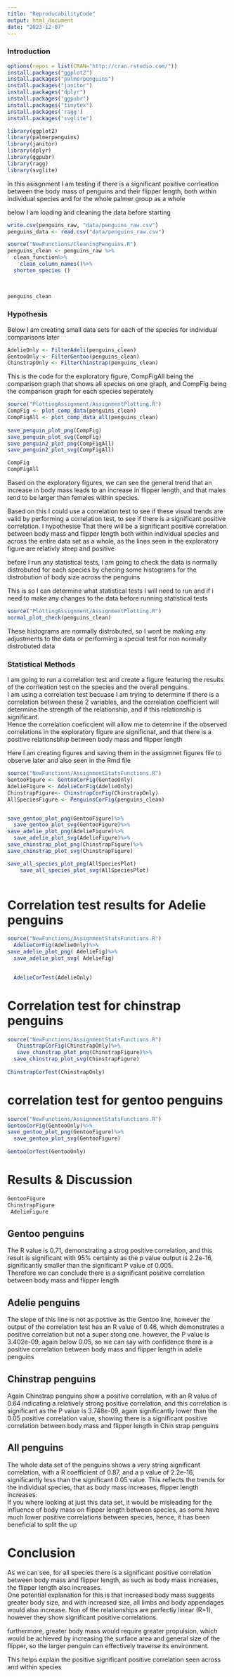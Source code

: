 ---
title: "ReproducabilityCode"
output: html_document
date: "2023-12-07"
---
### Introduction

```{r Data Exploration,message=FALSE, warning=FALSE, results='hide'}
options(repos = list(CRAN="http://cran.rstudio.com/"))
install.packages("ggplot2")
install.packages("palmerpenguins")
install.packages("janitor")
install.packages("dplyr")
install.packages("ggpubr")
install.packages("tinytex")
install.packages('ragg')
install.packages("svglite")

library(ggplot2)
library(palmerpenguins)
library(janitor)
library(dplyr)
library(ggpubr)
library(ragg)
library(svglite)
```

In this asisgnment I am testing if there is a significant positive corrleation between the body mass of penguins and their flipper length, both within individual species and for the whole palmer group as a whole

below I am loading and cleaning the data before starting

```{r, comment=NA, warning=FALSE}

write.csv(penguins_raw, "data/penguins_raw.csv")
penguins_data <- read.csv("data/penguins_raw.csv")

```


```{r}
source("NewFunctions/CleaningPenguins.R")
penguins_clean <- penguins_raw %>%
  clean_function%>%
    clean_column_names()%>%
  shorten_species ()

  
   
penguins_clean 
```

### Hypothesis

Below I am creating small data sets for each of the species for individual comparisons later

```{r}
AdelieOnly <- FilterAdeli(penguins_clean)
GentooOnly <- FilterGentoo(penguins_clean)
ChinstrapOnly <- FilterChinstrap(penguins_clean)
```

This is the code for the exploratory figure, CompFigAll being the comparison graph that shows all species on one graph, and CompFig being the comparison graph for each species seperately

```{r, warning=FALSE, message=FALSE, comment=NA, results='hide'}
source("PlottingAssignment/AssignmentPlotting.R")
CompFig <- plot_comp_data(penguins_clean)
CompFigAll <- plot_comp_data_all(penguins_clean)
  
save_penguin_plot_png(CompFig)
save_penguin_plot_svg(CompFig)
save_penguin2_plot_png(CompFigAll)
save_penguin2_plot_svg(CompFigAll)

CompFig
CompFigAll
```

Based on the exploratory figures, we can see the general trend that an increase in body mass leads to an increase in flipper length, and that males tend to be larger than females within species.  

 Based on this I could use a correlation test to see if these visual trends are valid by performing a correlation test, to see if there is a significant positive correlation. 
     I hypothesise That there will be a significant positive correlation between body mass and flipper length both within individual species and across the entire data set as a whole, as the lines seen in the exploratory figure are relativly steep and positive  

before I run any statistical tests, I am going to check the data is normally distrobuted for each species by checing some histograms for the distrobution of body size across the penguins

This is so I can determine what statistical tests I will need to run and if i need to make any changes to the data before running statistical tests

```{r, message=FALSE, warning=FALSE}
source("PlottingAssignment/AssignmentPlotting.R")
normal_plot_check(penguins_clean)
```

These histograms are normally distrobuted, so I wont be making any adjustments to the data or performing a special test for non normally distrobuted data

### Statistical Methods

I am going to run a correlation test and create a figure featuring the results of the corrleation test on the species and the overall penguins.  
      I am using a correlation test becuase I am trying to determine if there is a correlation between these 2 variables, and the correlation coefficient will determine the strength of the relationship, and if this relationship is significant.  
      Hence the correlation coeficcient will allow me to detemrine if the observed correlations in the exploratory figure are significnat, and that there is a positive relationsbhip between body mass and flipper length
      
   Here I am creating figures and saving them in the assigmnet figures file to observe later and also seen in the Rmd file
    
```{r, warning=FALSE, comment=NA, results='hide'}
source("NewFunctions/AssignmentStatsFunctions.R")
GentooFigure <- GentooCorFig(GentooOnly)
AdelieFigure <- AdelieCorFig(AdelieOnly)
ChinstrapFigure<- ChinstrapCorFig(ChinstrapOnly)
AllSpeciesFigure <- PenguinsCorFig(penguins_clean)


save_gentoo_plot_png(GentooFigure)%>%
  save_gentoo_plot_svg(GentooFigure)%>%
save_adelie_plot_png(AdelieFigure)%>%
  save_adelie_plot_svg(AdelieFigure)%>%
save_chinstrap_plot_png(ChinstrapFigure)%>%
save_chinstrap_plot_svg(ChinstrapFigure)

save_all_species_plot_png(AllSpeciesPlot)
    save_all_species_plot_svg(AllSpeciesPlot)
    
```

# Correlation test results for Adelie penguins
```{r, warning=FALSE,comment=NA, message=FALSE}
source("NewFunctions/AssignmentStatsFunctions.R")
  AdelieCorFig(AdelieOnly)%>%
save_adelie_plot_png( AdelieFig)%>%
  save_adelie_plot_svg( AdelieFig)
  

  AdelieCorTest(AdelieOnly)
```

# Correlation test for chinstrap penguins
```{r,warning=FALSE, comment=NA, message=FALSE}
source("NewFunctions/AssignmentStatsFunctions.R")
   ChinstrapCorFig(ChinstrapOnly)%>%
   save_chinstrap_plot_png(ChinstrapFigure)%>%
  save_chinstrap_plot_svg(ChinstrapFigure)
   
ChinstrapCorTest(ChinstrapOnly)
```

# correlation test for gentoo penguins

```{r, warning=FALSE, comment=NA, message=FALSE}
source("NewFunctions/AssignmentStatsFunctions.R")
GentooCorFig(GentooOnly)%>%
save_gentoo_plot_png(GentooFigure)%>%
  save_gentoo_plot_svg(GentooFigure)
 
GentooCorTest(GentooOnly)

```

# Results & Discussion

```{r Plotting Results, warning=FALSE, comment=NA}
GentooFigure
ChinstrapFigure 
 AdelieFigure
```

## Gentoo penguins

The R value is 0.71, demonstrating a strog positive correlation, and this result is significant with 95% certainty as the p value output is 2.2e-16, significantly smaller than the significant P value of 0.005.  
      Therefore we can conclude there is a significant positive correlation between body mass and flipper length
      
## Adelie penguins

The slope of this line is not as postive as the Gentoo line, however the output of the correlation test has an R value of 0.46, which demonstrates a positive correlation but not a super stong one. however, the P value is 3.402e-09, again below 0.05, so we can say with confidence there is a positive correlation between body mass and flipper length in adelie penguins

## Chinstrap penguins

Again Chinstrap penguins show a positive correlation, with an R value of 0.64 indicating a relatively strong positive correlation, and this correlation is significant as the P value is 3.748e-09, again significantly lower than the 0.05 positive correlation value, showing there is a significant positive correlation between body mass and flipper length in Chin strap penguins

## All penguins

The whole data set of the penguins shows a very string significant correlation, with a R coefficient of 0.87, and a p value of 2.2e-16, significantly less than the significant 0.05 value. This reflects the trends for the individual species, that as body mass increases, flipper length increases.\
      If you where looking at just this data set, it would be misleading for the influence of body mass on flipper length between species, as some have much lower positive correlations between species, hence, it has been beneficial to split the up

# Conclusion

As we can see, for all species there is a significant positive correlation between body mass and flipper length, as such as body mass increases, the flipper length also increases.\
      One potential explanation for this is that increased body mass suggests greater body size, and with increased size, all limbs and body appendages would also increase. Non of the relationships are perfectly linear (R=1), however they show significant positive correlations.
      
  furthermore, greater body mass would require greater propulsion, which would be achieved by increasing the surface area and general size of the flipper, so the larger penguin can effectively traverse its environment.
  
  This helps explain the positive significant positive correlation seen across and within species
